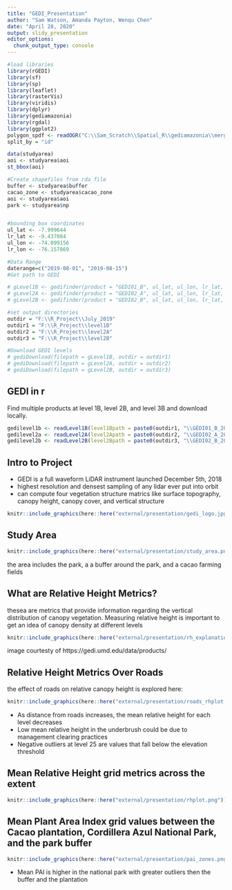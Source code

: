 ```yaml
---
title: "GEDI_Presentation"
author: "Sam Watson, Amanda Payton, Wenqu Chen"
date: "April 28, 2020"
output: slidy_presentation
editor_options: 
  chunk_output_type: console
---
```


```r
#load libraries
library(rGEDI)
library(sf)
library(sp)
library(leaflet)
library(rasterVis)
library(viridis)
library(dplyr)
library(gediamazonia)
library(rgdal)
library(ggplot2)
polygon_spdf <- readOGR("C:\\Sam_Scratch\\Spatial_R\\gediamazonia\\merged.shp")
split_by = "id"

data(studyarea)
aoi <- studyarea$aoi
st_bbox(aoi)

#Create shapefiles from rda file
buffer <- studyarea$buffer
cacao_zone <- studyarea$cacao_zone
aoi <- studyarea$aoi
park <- studyarea$np


#bounding box coordinates
ul_lat <- -7.999644
lr_lat <- -9.437084
ul_lon <- -74.099156
lr_lon <- -76.157869

#Data Range
daterange=c("2019-08-01", "2019-08-15")
#Get path to GEDI

# gLevel1B <- gedifinder(product = "GEDI01_B", ul_lat, ul_lon, lr_lat, lr_lon, version = "001", daterange = daterange)
# gLevel2A <- gedifinder(product = "GEDI02_A", ul_lat, ul_lon, lr_lat, lr_lon, version = "001", daterange = daterange)
# gLevel2B <- gedifinder(product = "GEDI02_B", ul_lat, ul_lon, lr_lat, lr_lon, version = "001", daterange = daterange)

#set output directories
outdir = "F:\\R_Project\\July_2019"
outdir1 = "F:\\R_Project\\level1B"
outdir2 = "F:\\R_Project\\level2A"
outdir3 = "F:\\R_Project\\level2B"

#Download GEDI levels
# gediDownload(filepath = gLevel1B, outdir = outdir1)
# gediDownload(filepath = gLevel2A, outdir = outdir2)
# gediDownload(filepath = gLevel2B, outdir = outdir3)


```

## GEDI in r
Find multiple products at level 1B, level 2B, and level 3B and download locally.
```r
gedilevel1b <- readLevel1B(level1Bpath = paste0(outdir1, "\\GEDI01_B_2019216034003_O03638_T04321_02_003_01.h5"))
gedilevel2a <- readLevel2A(level2Apath = paste0(outdir2, "\\GEDI02_A_2019216034003_O03638_T04321_02_001_01.h5"))
gedilevel2b <- readLevel2B(level2Bpath = paste0(outdir3, "\\GEDI02_B_2019216034003_O03638_T04321_02_001_01.h5"))

```


## Intro to Project

- GEDI is a full waveform LiDAR instrument launched December 5th, 2018
- highest resolution and densest sampling of any lidar ever 
put into orbit
- can compute four vegetation structure matrics like surface topography, canopy height, canopy cover, and vertical structure

```r
knitr::include_graphics(here::here("external/presentation/gedi_logo.jpg"))
```

## Study Area
```r
knitr::include_graphics(here::here("external/presentation/study_area.png"))
```

the area includes the park, a a buffer around the park, and a cacao farming fields

## What are Relative Height Metrics?
thesea are metrics that provide information regarding the vertical distribution
of canopy vegetation.
Measuring relative height is important to get an idea of canopy density at 
different levels

```r
knitr::include_graphics(here::here("external/presentation/rh_explanation.png"))
```

image courtesty of https://gedi.umd.edu/data/products/

## Relative Height Metrics Over Roads
the effect of roads on relative canopy height is explored here:
```r
knitr::include_graphics(here::here("external/presentation/roads_rhplot.png"))
```

- As distance from roads increases, the mean relative height for each level decreases
- Low mean relative height in the underbrush could be due to management clearing practices
- Negative outliers at level 25 are values that fall below the elevation threshold


## Mean Relative Height grid metrics across the extent
```r
knitr::include_graphics(here::here("external/presentation/rhplot.png"))
```

## Mean Plant Area Index grid values between the Cacao plantation, Cordillera Azul National Park, and the park buffer 
```r
knitr::include_graphics(here::here("external/presentation/pai_zones.png"))
```

- Mean PAI is higher in the national park with greater outliers then the buffer
and the plantation